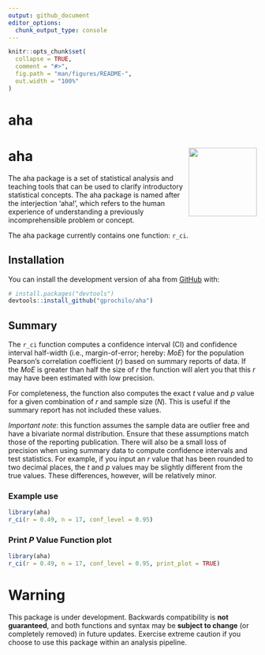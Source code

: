 ```yaml
---
output: github_document
editor_options: 
  chunk_output_type: console
---
```


<!-- README.md is generated from README.Rmd. Please edit that file -->

```r
knitr::opts_chunk$set(
  collapse = TRUE,
  comment = "#>",
  fig.path = "man/figures/README-",
  out.width = "100%"
)
```
# aha

<!-- badges: start -->
# aha <img src='man/figures/logo.png' align="right" height="138.5" />
<!-- badges: end -->

The aha package is a set of statistical analysis and teaching tools that can be used to clarify introductory statistical concepts. The aha package is named after the interjection 'aha!', which refers to the human experience of understanding a previously incomprehensible problem or concept.

The aha package currently contains one function: `r_ci`.

## Installation

<!-- You can install the released version of aha from [CRAN](https://CRAN.R-project.org) with: -->

<!-- ``` r -->
<!-- install.packages("aha") -->
<!-- ``` -->

You can install the development version of aha from [GitHub](https://github.com/gprochilo) with:

``` r
# install.packages("devtools")
devtools::install_github("gprochilo/aha")
```
## Summary

The `r_ci` function computes a confidence interval (CI) and confidence interval half-width (i.e., margin-of-error; hereby: _MoE_) for the population Pearson's correlation coefficient (_r_) based on summary reports of data. If the _MoE_ is greater than half the size of _r_ the function will alert you that this _r_ may have been estimated with low precision. 

For completeness, the function also computes the exact _t_ value and _p_ value for a given combination of _r_ and sample size (_N_). This is useful if the summary report has not included these values.

*Important note*: this function assumes the sample data are outlier free and have a bivariate normal distribution. Ensure that these assumptions match those of the reporting publication. There will also be a small loss of precision when using summary data to compute confidence intervals and test statistics. For example, if you input an *r* value that has been rounded to two decimal places, the *t* and *p* values may be slightly different from the true values. These differences, however, will be relatively minor.

### Example use

```r
library(aha)
r_ci(r = 0.49, n = 17, conf_level = 0.95)
```

### Print *P* Value Function plot

```r
library(aha)
r_ci(r = 0.49, n = 17, conf_level = 0.95, print_plot = TRUE)
```

# Warning

This package is under development. Backwards compatibility is __not guaranteed__, and both functions and syntax may be __subject to change__ (or completely removed) in future updates. Exercise extreme caution if you choose to use this package within an analysis pipeline.

